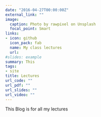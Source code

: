 ```yaml
---
date: "2016-04-27T00:00:00Z"
external_link: ""
image:
  caption: Photo by rawpixel on Unsplash
  focal_point: Smart
links:
- icon: github
  icon_pack: fab
  name: My class lectures 
  url: 
#slides: example
summary: This 
tags: 
- site
title: Lectures
url_code: ""
url_pdf: ""
url_slides: ""
url_video: ""
---
```

This Blog is for all my lectures